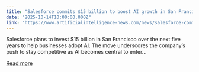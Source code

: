 ```yaml
---
title: "Salesforce commits $15 billion to boost AI growth in San Francisco"
date: "2025-10-14T10:00:00.000Z"
link: "https://www.artificialintelligence-news.com/news/salesforce-commits-15-billion-to-boost-ai-growth-in-san-francisco/"
---
```


Salesforce plans to invest $15 billion in San Francisco over the next five years to help businesses adopt AI. The move underscores the company’s push to stay competitive as AI becomes central to enter...

[Read more](https://www.artificialintelligence-news.com/news/salesforce-commits-15-billion-to-boost-ai-growth-in-san-francisco/)

